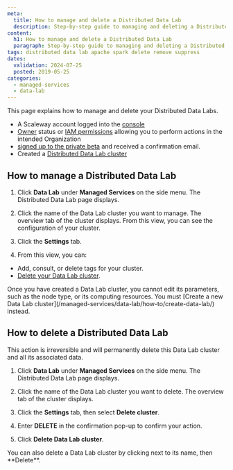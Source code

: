 ```yaml
---
meta:
  title: How to manage and delete a Distributed Data Lab
  description: Step-by-step guide to managing and deleting a Distributed Data Lab with the Scaleway console.
content:
  h1: How to manage and delete a Distributed Data Lab
  paragraph: Step-by-step guide to managing and deleting a Distributed Data Lab with the Scaleway console.
tags: distributed data lab apache spark delete remove suppress
dates:
  validation: 2024-07-25
  posted: 2019-05-25
categories:
  - managed-services
  - data-lab
---
```


This page explains how to manage and delete your Distributed Data Labs.

<Macro id="requirements" />

- A Scaleway account logged into the [console](https://console.scaleway.com)
- [Owner](/identity-and-access-management/iam/concepts/#owner) status or [IAM permissions](/identity-and-access-management/iam/concepts/#permission) allowing you to perform actions in the intended Organization
- [signed up to the private beta](https://www.scaleway.com/fr/betas/#distributed-data-lab) and received a confirmation email.
- Created a [Distributed Data Lab cluster](/managed-services/data-lab/how-to/create-data-lab/)

## How to manage a Distributed Data Lab

1. Click **Data Lab** under **Managed Services** on the side menu. The Distributed Data Lab page displays.

2. Click the name of the Data Lab cluster you want to manage. The overview tab of the cluster displays. From this view, you can see the configuration of your cluster.

3. Click the **Settings** tab.

4. From this view, you can:

  - Add, consult, or delete tags for your cluster.
  - [Delete your Data Lab cluster](/managed-services/data-lab/how-to/manage-delete-data-lab/#how-to-delete-a-distributed-data-lab).

<Message type="note">
Once you have created a Data Lab cluster, you cannot edit its parameters, such as the node type, or its computing resources. You must [Create a new Data Lab cluster](/managed-services/data-lab/how-to/create-data-lab/) instead.
</Message>

## How to delete a Distributed Data Lab

<Message type="important">
  This action is irreversible and will permanently delete this Data Lab cluster and all its associated data.
</Message>

1. Click **Data Lab** under **Managed Services** on the side menu. The Distributed Data Lab page displays.

2. Click the name of the Data Lab cluster you want to delete. The overview tab of the cluster displays.

3. Click the **Settings** tab, then select **Delete cluster**.

4. Enter **DELETE** in the confirmation pop-up to confirm your action.


5. Click **Delete Data Lab cluster**.

<Message type="note">
  You can also delete a Data Lab cluster by clicking <Icon name="more" /> next to its name, then **Delete**.
</Message>
